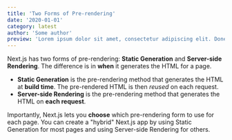 ```yaml
---
title: 'Two Forms of Pre-rendering'
date: '2020-01-01'
category: latest
author: 'Some author'
preview: 'Lorem ipsum dolor sit amet, consectetur adipiscing elit. Donec euismod, nisl eget fermentum aliquam, leo nisl ultricies nunc, quis aliquam nisl nunc quis nisl. Sed euismod, nisl eget fermentum aliquam, leo nisl ultricies nunc, quis aliquam nisl nunc quis nisl.'
---
```


Next.js has two forms of pre-rendering: **Static Generation** and **Server-side Rendering**. The difference is in **when** it generates the HTML for a page.

- **Static Generation** is the pre-rendering method that generates the HTML at **build time**. The pre-rendered HTML is then _reused_ on each request.
- **Server-side Rendering** is the pre-rendering method that generates the HTML on **each request**.

Importantly, Next.js lets you **choose** which pre-rendering form to use for each page. You can create a "hybrid" Next.js app by using Static Generation for most pages and using Server-side Rendering for others.
